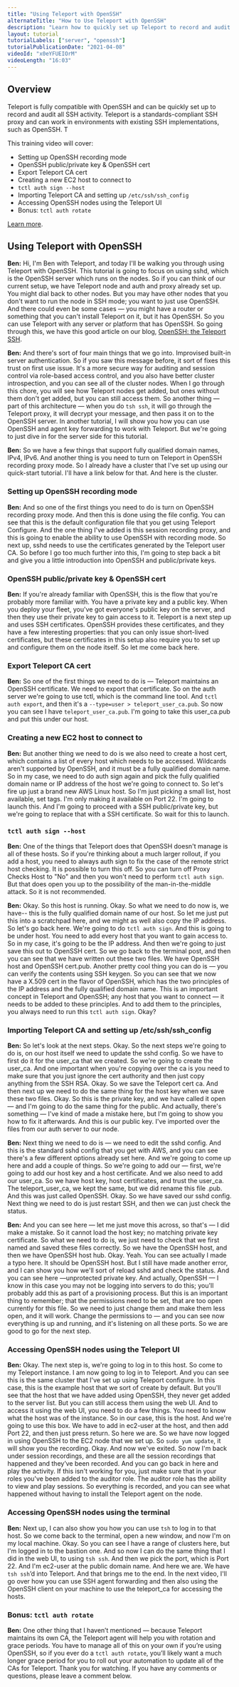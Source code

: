 ```yaml
---
title: "Using Teleport with OpenSSH"
alternateTitle: "How to Use Teleport with OpenSSH"
description: "Learn how to quickly set up Teleport to record and audit all SSH activity."
layout: tutorial
tutorialLabels: ["server", "openssh"]
tutorialPublicationDate: "2021-04-08"
videoId: "x0eYFUEIOrM"
videoLength: "16:03"
---
```


## Overview

Teleport is fully compatible with OpenSSH and can be quickly set up to record and audit all SSH activity. Teleport is a standards-compliant SSH proxy and can work in environments with existing SSH implementations, such as OpenSSH. T

This training video will cover:

- Setting up OpenSSH recording mode
- OpenSSH public/private key & OpenSSH cert
- Export Teleport CA cert
- Creating a new EC2 host to connect to
- `tctl auth sign --host`
- Importing Teleport CA and setting up `/etc/ssh/ssh_config`
- Accessing OpenSSH nodes using the Teleport UI
- Bonus: `tctl auth rotate`

[Learn more](/docs/server-access/guides/openssh/).

## Using Teleport with OpenSSH

**Ben:** Hi, I'm Ben with Teleport, and today I'll be walking you through using Teleport with OpenSSH. This tutorial is going to focus on using sshd, which is the OpenSSH server which runs on the nodes. So if you can think of our current setup, we have Teleport node and auth and proxy already set up. You might dial back to other nodes. But you may have other nodes that you don't want to run the node in SSH mode; you want to just use OpenSSH. And there could even be some cases — you might have a router or something that you can't install Teleport on it, but it has OpenSSH. So you can use Teleport with any server or platform that has OpenSSH. So going through this, we have this good article on our blog, [OpenSSH: the Teleport SSH](/docs/server-access/guides/openssh/).

**Ben:** And there's sort of four main things that we go into. Improvised built-in server authentication. So if you saw this message before, it sort of fixes this trust on first use issue. It's a more secure way for auditing and session control via role-based access control, and you also have better cluster introspection, and you can see all of the cluster nodes. When I go through this chore, you will see how Teleport nodes get added, but ones without them don't get added, but you can still access them. So another thing — part of this architecture — when you do `tsh ssh`, it will go through the Teleport proxy, it will decrypt your message, and then pass it on to the OpenSSH server. In another tutorial, I will show you how you can use OpenSSH and agent key forwarding to work with Teleport. But we're going to just dive in for the server side for this tutorial.

**Ben:** So we have a few things that support fully qualified domain names, IPv4, IPv6. And another thing is you need to turn on Teleport in OpenSSH recording proxy mode. So I already have a cluster that I've set up using our quick-start tutorial. I'll have a link below for that. And here is the cluster.

### Setting up OpenSSH recording mode

**Ben:** And so one of the first things you need to do is turn on OpenSSH recording proxy mode. And then this is done using the file config. You can see that this is the default configuration file that you get using Teleport Configure. And the one thing I've added is this session recording proxy, and this is going to enable the ability to use OpenSSH with recording mode. So next up, sshd needs to use the certificates generated by the Teleport user CA. So before I go too much further into this, I'm going to step back a bit and give you a little introduction into OpenSSH and public/private keys.

### OpenSSH public/private key & OpenSSH cert

**Ben:** If you're already familiar with OpenSSH, this is the flow that you're probably more familiar with. You have a private key and a public key. When you deploy your fleet, you've got everyone's public key on the server, and then they use their private key to gain access to it. Teleport is a next step up and uses SSH certificates. OpenSSH provides these certificates, and they have a few interesting properties: that you can only issue short-lived certificates, but these certificates in this setup also require you to set up and configure them on the node itself. So let me come back here.

### Export Teleport CA cert

**Ben:** So one of the first things we need to do is — Teleport maintains an OpenSSH certificate. We need to export that certificate. So on the auth server we're going to use tctl, which is the command line tool. And `tctl auth export`, and then it's a `--type=user > teleport_user_ca.pub`. So now you can see I have `teleport_user_ca.pub`. I'm going to take this user_ca.pub and put this under our host.

### Creating a new EC2 host to connect to

**Ben:** But another thing we need to do is we also need to create a host cert, which contains a list of every host which needs to be accessed. Wildcards aren't supported by OpenSSH, and it must be a fully qualified domain name. So in my case, we need to do auth sign again and pick the fully qualified domain name or IP address of the host we're going to connect to. So let's fire up just a brand new AWS Linux host. So I'm just picking a small list, host available, set tags. I'm only making it available on Port 22. I'm going to launch this. And I'm going to proceed with a SSH public/private key, but we're going to replace that with a SSH certificate. So wait for this to launch.

### `tctl auth sign --host`

**Ben:** One of the things that Teleport does that OpenSSH doesn't manage is all of these hosts. So if you're thinking about a much larger rollout, if you add a host, you need to always auth sign to fix the case of the remote strict host checking. It is possible to turn this off. So you can turn off Proxy Checks Host to "No" and then you won't need to perform `tctl auth sign`. But that does open you up to the possibility of the man-in-the-middle attack. So it is not recommended.

**Ben:** Okay. So this host is running. Okay. So what we need to do now is, we have-- this is the fully qualified domain name of our host. So let me just put this into a scratchpad here, and we might as well also copy the IP address. So let's go back here. We're going to do `tctl auth sign`. And this is going to be under host. You need to add every host that you want to gain access to. So in my case, it's going to be the IP address. And then we're going to just save this out to OpenSSH cert. So we go back to the terminal post, and then you can see that we have written out these two files. We have OpenSSH host and OpenSSH cert.pub. Another pretty cool thing you can do is — you can verify the contents using SSH keygen. So you can see that we now have a X.509 cert in the flavor of OpenSSH, which has the two principles of the IP address and the fully qualified domain name. This is an important concept in Teleport and OpenSSH; any host that you want to connect — it needs to be added to these principles. And to add them to the principles, you always need to run this `tctl auth sign`. Okay?

### Importing Teleport CA and setting up /etc/ssh/ssh_config

**Ben:** So let's look at the next steps. Okay. So the next steps we're going to do is, on our host itself we need to update the sshd config. So we have to first do it for the user_ca that we created. So we're going to create the user_ca. And one important when you're copying over the ca is you need to make sure that you just ignore the cert authority and then just copy anything from the SSH RSA. Okay. So we save the Teleport cert ca. And then next up we need to do the same thing for the host key when we save these two files. Okay. So this is the private key, and we have called it open — and I'm going to do the same thing for the public. And actually, there's something — I've kind of made a mistake here, but I'm going to show you how to fix it afterwards. And this is our public key. I've imported over the files from our auth server to our node.

**Ben:** Next thing we need to do is — we need to edit the sshd config. And this is the standard sshd config that you get with AWS, and you can see there's a few different options already set here. And we're going to come up here and add a couple of things. So we're going to add our — first, we're going to add our host key and a host certificate. And we also need to add our user_ca. So we have host key, host certificates, and trust the user_ca. The teleport_user_ca, we kept the same, but we did rename this file .pub. And this was just called OpenSSH. Okay. So we have saved our sshd config. Next thing we need to do is just restart SSH, and then we can just check the status.

**Ben:** And you can see here — let me just move this across, so that's — I did make a mistake. So it cannot load the host key; no matching private key certificate. So what we need to do is, we just need to check that we first named and saved these files correctly. So we have the OpenSSH host, and then we have OpenSSH host hub. Okay. Yeah. You can see actually I made a typo here. It should be OpenSSH host. But I still have made another error, and I can show you how we'll sort of reload sshd and check the status. And you can see here —unprotected private key. And actually, OpenSSH — I know in this case you may not be logging into servers to do this; you'll probably add this as part of a provisioning process. But this is an important thing to remember; that the permissions need to be set, that are too open currently for this file. So we need to just change them and make them less open, and it will work. Change the permissions to — and you can see now everything is up and running, and it's listening on all these ports. So we are good to go for the next step.

### Accessing OpenSSH nodes using the Teleport UI

**Ben:** Okay. The next step is, we're going to log in to this host. So come to my Teleport instance. I am now going to log in to Teleport. And you can see this is the same cluster that I've set up using Teleport configure. In this case, this is the example host that we sort of create by default. But you'll see that the host that we have added using OpenSSH, they never get added to the server list. But you can still access them using the web UI. And to access it using the web UI, you need to do a few things. You need to know what the host was of the instance. So in our case, this is the host. And we're going to use this box. We have to add in ec2-user at the host, and then add Port 22, and then just press return. So here we are. So we have now logged in using OpenSSH to the EC2 node that we set up. So `sudo yum update`, it will show you the recording. Okay. And now we've exited. So now I'm back under session recordings, and these are all the session recordings that happened and they’ve been recorded. And you can go back in here and play the activity. If this isn't working for you, just make sure that in your roles you've been added to the auditor role. The auditor role has the ability to view and play sessions. So everything is recorded, and you can see what happened without having to install the Teleport agent on the node.

### Accessing OpenSSH nodes using the terminal

**Ben:** Next up, I can also show you how you can use `tsh` to log in to that host. So we come back to the terminal, open a new window, and now I'm on my local machine. Okay. So you can see I have a range of clusters here, but I'm logged in to the bastion one. And so now I can do the same thing that I did in the web UI, to using `tsh ssh`. And then we pick the port, which is Port 22. And I'm ec2-user at the public domain name. And here we are. We have `tsh ssh`’d into Teleport. And that brings me to the end. In the next video, I'll go over how you can use SSH agent forwarding and then also using the OpenSSH client on your machine to use the teleport_ca for accessing the hosts.

### Bonus: `tctl auth rotate`

**Ben:** One other thing that I haven’t mentioned — because Teleport maintains its own CA, the Teleport agent will help you with rotation and grace periods. You have to manage all of this on your own if you’re using OpenSSH, so if you ever do a `tctl auth rotate`, you’ll likely want a much longer grace period for you to roll out your automation to update all of the CAs for Teleport. Thank you for watching. If you have any comments or questions, please leave a comment below.
